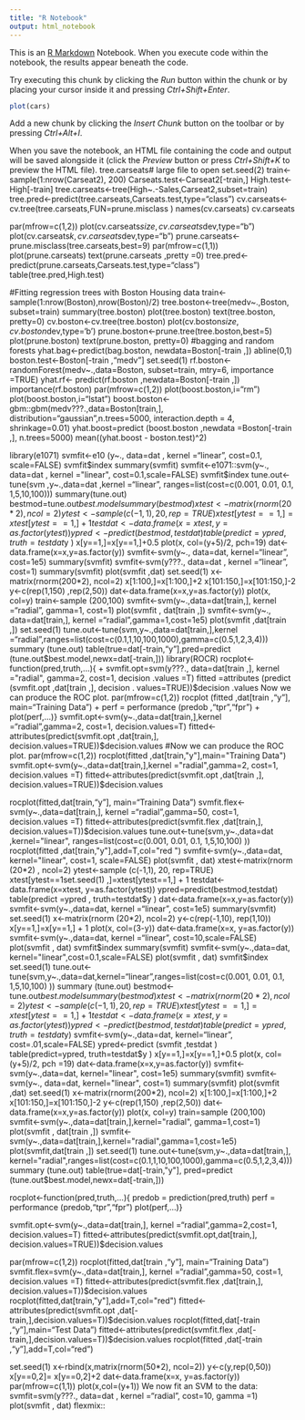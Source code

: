 ---
title: "R Notebook"
output: html_notebook
---

This is an [R Markdown](http://rmarkdown.rstudio.com) Notebook. When you execute code within the notebook, the results appear beneath the code. 

Try executing this chunk by clicking the *Run* button within the chunk or by placing your cursor inside it and pressing *Ctrl+Shift+Enter*. 

```{r}
plot(cars)
```

Add a new chunk by clicking the *Insert Chunk* button on the toolbar or by pressing *Ctrl+Alt+I*.

When you save the notebook, an HTML file containing the code and output will be saved alongside it (click the *Preview* button or press *Ctrl+Shift+K* to preview the HTML file).
tree.carseats# large file to open
set.seed(2)
train<-sample(1:nrow(Carseat2), 200)
Carseats.test<-Carseat2[-train,]
High.test<-High[-train]
tree.carseats<-tree(High~.-Sales,Carseat2,subset=train)
tree.pred<-predict(tree.carseats,Carseats.test,type="class")
cv.carseats<-cv.tree(tree.carseats,FUN=prune.misclass )
names(cv.carseats)
cv.carseats

par(mfrow=c(1,2))
plot(cv.carseats$size, cv.carseats$dev,type="b")
plot(cv.carseats$k, cv.carseats$dev,type="b")
prune.carseats<-prune.misclass(tree.carseats,best=9)
par(mfrow=c(1,1))
plot(prune.carseats)
text(prune.carseats ,pretty =0)
tree.pred<-predict(prune.carseats,Carseats.test,type="class")
table(tree.pred,High.test)

#Fitting regression trees with Boston Housing data
train<-sample(1:nrow(Boston),nrow(Boston)/2)
tree.boston<-tree(medv~.,Boston, subset=train)
summary(tree.boston)
plot(tree.boston)
text(tree.boston, pretty=0)
cv.boston<-cv.tree(tree.boston)
plot(cv.boston$size,cv.boston$dev,type='b')
prune.boston<-prune.tree(tree.boston,best=5)
plot(prune.boston)
text(prune.boston, pretty=0)
#bagging and random forests
yhat.bag<-predict(bag.boston, newdata=Boston[-train ,])
abline(0,1)
boston.test<-Boston[-train ,"medv"]
set.seed(1)
rf.boston<-randomForest(medv~.,data=Boston, subset=train,
mtry=6, importance =TRUE)
yhat.rf<- predict(rf.boston ,newdata=Boston[-train ,])
importance(rf.boston)
par(mfrow=c(1,2))
plot(boost.boston,i="rm")
plot(boost.boston,i="lstat")
boost.boston<-gbm::gbm(medv???.,data=Boston[train,], distribution="gaussian",n.trees=5000, interaction.depth = 4, shrinkage=0.01)
yhat.boost=predict (boost.boston ,newdata =Boston[-train ,],
n.trees=5000)
mean((yhat.boost - boston.test)^2)

library(e1071)
svmfit<-e10 (y~., data=dat , kernel ="linear", cost=0.1,
scale=FALSE)
svmfit$index
summary(svmfit)
svmfit<-e1071::svm(y~., data=dat , kernel ="linear", cost=0.1,scale=FALSE)
svmfit$index
tune.out<-tune(svm ,y~.,data=dat ,kernel ="linear", ranges=list(cost=c(0.001, 0.01, 0.1, 1,5,10,100)))
summary(tune.out)
bestmod=tune.out$best.model
summary(bestmod)
xtest<-matrix(rnorm(20*2), ncol=2)
ytest<-sample(c(-1,1),20, rep=TRUE)
xtest[ytest==1,]=xtest[ytest==1,] + 1
testdat<-data.frame(x=xtest,y=as.factor(ytest))
ypred<-predict(bestmod,testdat)
table(predict =ypred , truth=testdat$y )
x[y==1,]=x[y==1,]+0.5
plot(x, col=(y+5)/2, pch=19)
dat<-data.frame(x=x,y=as.factor(y))
svmfit<-svm(y~., data=dat, kernel="linear", cost=1e5)
summary(svmfit)
svmfit<-svm(y???., data=dat , kernel ="linear", cost=1)
summary(svmfit)
plot(svmfit ,dat)
set.seed(1)
x<-matrix(rnorm(200*2), ncol=2)
x[1:100,]=x[1:100,]+2
x[101:150,]=x[101:150,]-2
y<-c(rep(1,150) ,rep(2,50))
dat<-data.frame(x=x,y=as.factor(y))
plot(x, col=y)
train<-sample (200,100)
svmfit<-svm(y~.,data=dat[train,], kernel ="radial", gamma=1, cost=1)
plot(svmfit , dat[train ,])
svmfit<-svm(y~., data=dat[train,], kernel ="radial",gamma=1,cost=1e5)
plot(svmfit ,dat[train ,])
set.seed(1)
tune.out<-tune(svm,y~.,data=dat[train,],kernel ="radial",ranges=list(cost=c(0.1,1,10,100,1000),gamma=c(0.5,1,2,3,4)))
summary (tune.out)
table(true=dat[-train,"y"],pred=predict (tune.out$best.model,newx=dat[-train,]))
library(ROCR)
rocplot<-function(pred,truth,...){
+ svmfit.opt=svm(y???., data=dat[train ,], kernel ="radial",
gamma=2, cost=1, decision .values =T)
fitted =attributes (predict (svmfit.opt ,dat[train ,], decision .
values=TRUE))$decision .values
Now we can produce the ROC plot.
par(mfrow=c(1,2))
rocplot (fitted ,dat[train ,"y"], main="Training Data")
+ perf = performance (predob ,"tpr","fpr")
+ plot(perf,...)}
svmfit.opt<-svm(y~.,data=dat[train,],kernel ="radial",gamma=2, cost=1, decision.values=T)
fitted<-attributes(predict(svmfit.opt ,dat[train,], decision.values=TRUE))$decision.values
#Now we can produce the ROC plot.
par(mfrow=c(1,2))
rocplot(fitted ,dat[train,"y"],main="Training Data")
svmfit.opt<-svm(y~.,data=dat[train,],kernel ="radial",gamma=2, cost=1, decision.values =T)
fitted<-attributes(predict(svmfit.opt ,dat[train ,], decision.values=TRUE))$decision.values

rocplot(fitted,dat[train,"y"], main="Training Data")
svmfit.flex<-svm(y~.,data=dat[train,], kernel ="radial",gamma=50, cost=1, decision.values =T)
fitted<-attributes(predict(svmfit.flex ,dat[train,], decision.values=T))$decision.values
tune.out<-tune(svm,y~.,data=dat ,kernel="linear",
ranges=list(cost=c(0.001, 0.01, 0.1, 1,5,10,100) ))
rocplot(fitted ,dat[train,"y"],add=T,col="red ")
svmfit<-svm(y~.,data=dat, kernel="linear", cost=1, scale=FALSE)
plot(svmfit , dat)
xtest<-matrix(rnorm (20*2) , ncol=2)
ytest<-sample (c(-1,1), 20, rep=TRUE)
xtest[ytest==1set.seed(1)
,]=xtest[ytest==1,] + 1
testdat<-data.frame(x=xtest, y=as.factor(ytest))
ypred=predict(bestmod,testdat)
table(predict =ypred , truth=testdat$y )
dat<-data.frame(x=x,y=as.factor(y))
svmfit<-svm(y~.,data=dat, kernel ="linear", cost=1e5)
summary(svmfit)
set.seed(1)
x<-matrix(rnorm (20*2), ncol=2)
y<-c(rep(-1,10), rep(1,10))
x[y==1,]=x[y==1,] + 1
plot(x, col=(3-y))
dat<-data.frame(x=x, y=as.factor(y))
svmfit<-svm(y~.,data=dat, kernel ="linear", cost=10,scale=FALSE)
plot(svmfit , dat)
svmfit$index
summary(svmfit)
svmfit<-svm(y~.,data=dat, kernel="linear",cost=0.1,scale=FALSE)
plot(svmfit , dat)
svmfit$index
set.seed(1)
tune.out<-tune(svm,y~.,data=dat,kernel="linear",ranges=list(cost=c(0.001, 0.01, 0.1, 1,5,10,100) ))
summary (tune.out)
bestmod<-tune.out$best.model
summary(bestmod)
xtest<-matrix(rnorm(20*2), ncol=2)
ytest<-sample(c(-1,1),20,rep=TRUE)
xtest[ytest==1,]=xtest[ytest==1,] + 1
testdat<-data.frame(x=xtest,y=as.factor(ytest))
ypred<-predict (bestmod ,testdat)
table(predict=ypred, truth=testdat$y)
svmfit<-svm(y~.,data=dat, kernel="linear", cost=.01,scale=FALSE)
ypred<-predict (svmfit ,testdat )
table(predict=ypred, truth=testdat$y )
x[y==1,]=x[y==1,]+0.5
plot(x, col=(y+5)/2, pch =19)
dat<-data.frame(x=x,y=as.factor(y))
svmfit<-svm(y~.,data=dat, kernel="linear", cost=1e5)
summary(svmfit)
svmfit<-svm(y~., data=dat, kernel="linear", cost=1)
summary(svmfit)
plot(svmfit ,dat)
set.seed(1)
x<-matrix(rnorm(200*2), ncol=2)
x[1:100,]=x[1:100,]+2
x[101:150,]=x[101:150,]-2
y<-c(rep(1,150) ,rep(2,50))
dat<-data.frame(x=x,y=as.factor(y))
plot(x, col=y)
train=sample (200,100)
svmfit<-svm(y~.,data=dat[train,],kernel="radial", gamma=1,cost=1)
plot(svmfit , dat[train ,])
svmfit<-svm(y~.,data=dat[train,],kernel="radial",gamma=1,cost=1e5)
plot(svmfit,dat[train ,])
set.seed(1)
tune.out<-tune(svm,y~.,data=dat[train,], kernel="radial",ranges=list(cost=c(0.1,1,10,100,1000),gamma=c(0.5,1,2,3,4)))
summary (tune.out)
table(true=dat[-train,"y"], pred=predict (tune.out$best.model,newx=dat[-train,]))

rocplot<-function(pred,truth,...){
predob = prediction(pred,truth)
perf = performance (predob,"tpr","fpr")
plot(perf,...)}

svmfit.opt<-svm(y~.,data=dat[train,], kernel ="radial",gamma=2,cost=1, decision.values=T)
fitted<-attributes(predict(svmfit.opt,dat[train,], decision.values=TRUE))$decision.values

par(mfrow=c(1,2))
rocplot(fitted,dat[train ,"y"], main="Training Data")
svmfit.flex=svm(y~.,data=dat[train,], kernel ="radial",gamma=50, cost=1, decision.values =T)
fitted<-attributes(predict(svmfit.flex ,dat[train,], decision.values=T))$decision.values
rocplot(fitted,dat[train,"y"],add=T,col="red")
fitted<-attributes(predict(svmfit.opt ,dat[-train,],decision.values=T))$decision.values
rocplot(fitted,dat[-train ,"y"],main="Test Data")
fitted<-attributes(predict(svmfit.flex ,dat[- train,],decision.values=T))$decision.values
rocplot(fitted ,dat[-train ,"y"],add=T,col="red")

set.seed(1)
x<-rbind(x,matrix(rnorm(50*2), ncol=2))
y<-c(y,rep(0,50))
x[y==0,2]= x[y==0,2]+2
dat<-data.frame(x=x, y=as.factor(y))
par(mfrow=c(1,1))
plot(x,col=(y+1))
We now fit an SVM to the data:
svmfit=svm(y???., data=dat , kernel ="radial", cost=10, gamma =1)
plot(svmfit , dat)
flexmix::